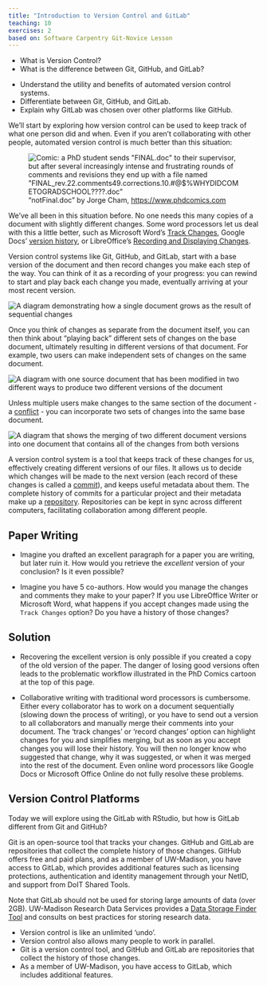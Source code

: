 ```yaml
---
title: "Introduction to Version Control and GitLab"
teaching: 10
exercises: 2
based on: Software Carpentry Git-Novice Lesson
---
```


:::::::::::::::::::::::::::::::::::::: questions 

- What is Version Control?
- What is the difference between Git, GitHub, and GitLab?

::::::::::::::::::::::::::::::::::::::::::::::::

::::::::::::::::::::::::::::::::::::: objectives

- Understand the utility and benefits of automated version control systems.
- Differentiate between Git, GitHub, and GitLab.
- Explain why GitLab was chosen over other platforms like GitHub.

::::::::::::::::::::::::::::::::::::::::::::::::

We'll start by exploring how version control can be used to keep track of what one person did and when. Even if you aren't collaborating with other people,
automated version control is much better than this situation:

!["notFinal.doc" by Jorge Cham, <https://www.phdcomics.com>](fig/phd101212s.png){alt='Comic: a PhD student sends "FINAL.doc" to their supervisor, but after several increasingly intense and frustrating rounds of comments and revisions they end up with a file named "FINAL_rev.22.comments49.corrections.10.#@$%WHYDIDCOMETOGRADSCHOOL????.doc"'}

We've all been in this situation before. No one needs this many copies of a document with slightly different changes. Some word processors let us deal with this a little better, such as Microsoft Word's [Track Changes](https://support.office.com/en-us/article/Track-changes-in-Word-197ba630-0f5f-4a8e-9a77-3712475e806a), Google Docs' [version history](https://support.google.com/docs/answer/190843?hl=en), or LibreOffice's [Recording and Displaying Changes](https://help.libreoffice.org/Common/Recording_and_Displaying_Changes).

Version control systems like Git, GitHub, and GitLab, start with a base version of the document and then record changes you make each step of the way. You can think of it as a recording of your progress: you can rewind to start and play back each change you made, eventually arriving at your most recent version.

![](fig/play-changes.svg){alt='A diagram demonstrating how a single document grows as the result of sequential changes'}

Once you think of changes as separate from the document itself, you can then think about "playing back" different sets of changes on the base document, ultimately resulting in different versions of that document. For example, two users can make independent sets of changes on the same document.

![](fig/versions.svg){alt='A diagram with one source document that has been modified in two different ways to produce two different versions of the document'}

Unless multiple users make changes to the same section of the document - a [conflict](../learners/reference.md#conflict) - you can incorporate two sets of changes into the same base document.

![](fig/merge.svg){alt='A diagram that shows the merging of two different document versions into one document that contains all of the changes from both versions'}

A version control system is a tool that keeps track of these changes for us, effectively creating different versions of our files. It allows us to decide which changes will be made to the next version (each record of these changes is called a [commit](../learners/reference.md#commit)), and keeps useful metadata
about them. The complete history of commits for a particular project and their metadata make up a [repository](../learners/reference.md#repository). Repositories can be kept in sync across different computers, facilitating collaboration among different people.

:::::::::::::::::::::::::::::::::::::::  challenge

## Paper Writing

- Imagine you drafted an excellent paragraph for a paper you are writing, but later ruin
  it. How would you retrieve the *excellent* version of your conclusion? Is it even possible?

- Imagine you have 5 co-authors. How would you manage the changes and comments
  they make to your paper?  If you use LibreOffice Writer or Microsoft Word, what happens if
  you accept changes made using the `Track Changes` option? Do you have a
  history of those changes?

:::::::::::::::  solution

## Solution

- Recovering the excellent version is only possible if you created a copy
  of the old version of the paper. The danger of losing good versions
  often leads to the problematic workflow illustrated in the PhD Comics
  cartoon at the top of this page.

- Collaborative writing with traditional word processors is cumbersome.
  Either every collaborator has to work on a document sequentially
  (slowing down the process of writing), or you have to send out a
  version to all collaborators and manually merge their comments into
  your document. The 'track changes' or 'record changes' option can
  highlight changes for you and simplifies merging, but as soon as you
  accept changes you will lose their history. You will then no longer
  know who suggested that change, why it was suggested, or when it was
  merged into the rest of the document. Even online word processors like
  Google Docs or Microsoft Office Online do not fully resolve these
  problems.   

::::::::::::::::::::::::: 

## Version Control Platforms

Today we will explore using the GitLab with RStudio, but how is GitLab different from Git and GitHub?

Git is an open-source tool that tracks your changes. GitHub and GitLab are repositories that collect the complete history of those changes. GitHub offers free and paid plans, and as a member of UW-Madison, you have access to GitLab, which provides additional features such as licensing protections, authentication and identity management through your NetID, and support from DoIT Shared Tools. 

Note that GitLab should not be used for storing large amounts of data (over 2GB). UW-Madison Research Data Services provides a [Data Storage Finder Tool](https://storage.researchdata.wisc.edu/?_gl=1*eqwfyq*_ga*MjY2MjYyMzkwLjE3NDAwNjY2OTE.*_ga_5YLVYCMY8S*MTc0MDE3NTMwNi4xLjEuMTc0MDE3NjM4Mi4wLjAuMA..) and consults on best practices for storing research data.

::::::::::::::::::::::::::::::::::::::::::::::::::

::::::::::::::::::::::::::::::::::::: keypoints 

- Version control is like an unlimited 'undo'.
- Version control also allows many people to work in parallel.
- Git is a version control tool, and GitHub and GitLab are repositories that collect the history of those changes.
- As a member of UW-Madison, you have access to GitLab, which includes additional features.

::::::::::::::::::::::::::::::::::::::::::::::::

[r-markdown]: https://rmarkdown.rstudio.com/
